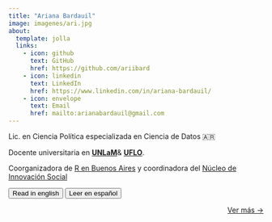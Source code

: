```yaml
---
title: "Ariana Bardauil"
image: imagenes/ari.jpg
about:
  template: jolla
  links:
    - icon: github
      text: GitHub
      href: https://github.com/ariibard
    - icon: linkedin
      text: LinkedIn
      href: https://www.linkedin.com/in/ariana-bardauil/
    - icon: envelope
      text: Email
      href: mailto:arianabardauil@gmail.com
---
```


Lic. en Ciencia Política especializada en Ciencia de Datos 🇦🇷

Docente universitaria en [**UNLaM**](https://www.unlam.edu.ar/)& [**UFLO**](https://www.uflouniversidad.edu.ar/).

Coorganizadora de [R en Buenos Aires](https://renbaires.github.io/) y coordinadora del [Núcleo de Innovación Social](https://nucleodeinnovacionsocial.com.ar/)

::: {.btn-group role="group" aria-label="About"}
<a href="index_en.html"> <button type="button" class="btn btn-primary me-md-2 btn-sm">Read in english</button></a> <a href="index.html"><button type="button" class="btn btn-primary me-md-2 btn-sm">Leer en español</button></a>
:::

::: {style="text-align: right"}
[Ver más →](../about/index.html)
:::
